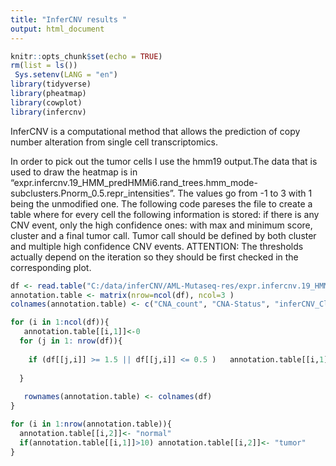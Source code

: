 ---
title: "InferCNV results "
output: html_document
---

```{r setup, include=FALSE}
knitr::opts_chunk$set(echo = TRUE)
rm(list = ls())
 Sys.setenv(LANG = "en")
library(tidyverse)
library(pheatmap)
library(cowplot)
library(infercnv)
```

InferCNV is a computational method that allows the prediction of copy number alteration from single cell transcriptomics. 


In order to pick out the tumor cells I use the hmm19 output.The data that is used to draw the heatmap is in "expr.infercnv.19_HMM_predHMMi6.rand_trees.hmm_mode-subclusters.Pnorm_0.5.repr_intensities". The values go from -1 to 3 with 1 being the unmodified one. 
The following code pareses the file to create a table where for every cell the following information is stored: if there is any CNV event, only the high confidence ones: with max and minimum score, cluster and a final tumor call. Tumor call should be defined by both cluster and multiple high confidence CNV events. 
ATTENTION: The thresholds actually depend on the iteration so they should be first checked in the corresponding plot. 

```{r}
df <- read.table("C:/data/inferCNV/AML-Mutaseq-res/expr.infercnv.19_HMM_predHMMi6.rand_trees.hmm_mode-subclusters.Pnorm_0.5.repr_intensities.dat", header=TRUE, sep="\t")
annotation.table <- matrix(nrow=ncol(df), ncol=3 )
colnames(annotation.table) <- c("CNA_count", "CNA-Status", "inferCNV_Cluster")

for (i in 1:ncol(df)){
   annotation.table[[i,1]]<-0
  for (j in 1: nrow(df)){
   
    if (df[[j,i]] >= 1.5 || df[[j,i]] <= 0.5 )   annotation.table[[i,1]] <- annotation.table[[i,1]]+1
    
  }
   
   rownames(annotation.table) <- colnames(df)
}

for (i in 1:nrow(annotation.table)){ 
  annotation.table[[i,2]]<- "normal"
  if(annotation.table[[i,1]]>10) annotation.table[[i,2]]<- "tumor"
}

```
